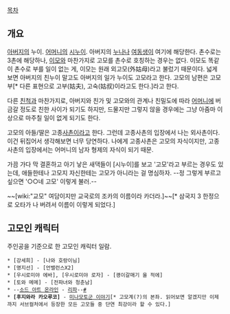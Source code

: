 [[목차]]

== 개요 ==

{{{+1 姑母 }}}


[[아버지]]의 누이. [[어머니]]의 [[시누이]]. 아버지의 [[누나]]나 [[여동생]]이 여기에 해당한다. 촌수로는 3촌에 해당하나, [[이모]]와 마찬가지로 고모를 촌수로 호칭하는 경우는 없다. 이모도 똑같이 촌수로 부를 일이 없는 게, 이모는 원래 외고모(外姑母)라고 불렀기 때문이다. 넓게 보면 아버지의 친누이 말고도 아버지의 일가 누이도 고모라고 한다. 고모의 남편은 고모부[* 다른 표현으로 고부(姑夫), 고숙(姑叔)이라고도 한다.]라고 한다.

다른 [[친척]]과 마찬가지로, 아버지와 친가 및 고모와의 관계나 친밀도에 따라 [[어머니]]에 버금갈 정도로 친한 사이가 되기도 하지만, 드물지만 그렇지 않을 경우에는 그냥 아줌마 이상으로 마주칠 일이 없게 되기도 한다.

고모의 아들/딸은 고종[[사촌]]이라고 한다. 그런데 고종사촌의 입장에서 나는 외사촌이다. 이건 뒤집어서 생각해보면 너무 당연하다. 나에게 고종사촌은 고모의 자식이지만, 고종사촌의 입장에서는 어머니의 남자 형제의 자식이 되기 때문.

가끔 가다 막 결혼하고 아기 낳은 새댁들이 [시누이]를 보고 '고모'라고 부르는 경우도 있는데, 애들한테나 고모지 자신한테는 고모가 아니라는 걸 명심하자. --정 그렇게 부르고 싶으면 '○○네 고모' 이렇게 불러.--

~~[wiki:"교모" 여담이지만 교국로의 조카의 이름이라 카더라.]~~[* 삼국지 3 한정으로 오타가 나 버려서 이름이 이렇게 되었다.]

== 고모인 캐릭터 ==

주인공을 기준으로 한 고모인 캐릭터 일람. 

 * [강세희] - [나와 호랑이님]
 * [명지선] - [언밸런스X2]
 * [우시로미야 에바], [우시로미야 로자] - [괭이갈매기 울 적에]
 * [토와 메메] - [전파녀와 청춘남]
 * --[[소드 아트 온라인]] - [[리파]]--[http://maria.chuing.net/zboard/zboard.php?id=swordart&page=1&sn1=1&m_id=&divpage=1&sn=off&ss=on&sc=on&select_arrange=headnum&desc=asc&no=1517 #]
 * '''[후지와라 카오루코]''' - [[미나모토군 이야기]][* 고모계(?)의 본좌. 읽어보면 알겠지만 이제까지 서브컬처에서 등장한 모든 고모들 중 단연 최강이라 할 수 있다.]
